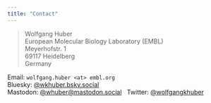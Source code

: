 ```yaml
---
title: "Contact"
---
```


>Wolfgang Huber \
>European Molecular Biology Laboratory (EMBL) \
>Meyerhofstr. 1 \
>69117 Heidelberg \
>Germany

Email: `wolfgang.huber <at> embl.org` \
Bluesky: [@wkhuber.bsky.social](https://bsky.app/profile/wkhuber.bsky.social) \
Mastodon: [@whuber@mastodon.social ](https://mastodon.social/@whuber) \ 
Twitter: [@wolfgangkhuber](https://twitter.com/wolfgangkhuber)
